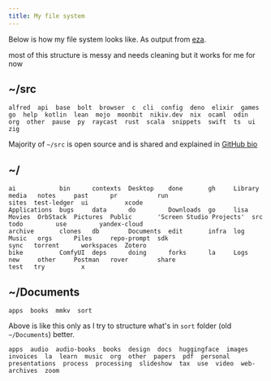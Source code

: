```yaml
---
title: My file system
---
```


Below is how my file system looks like. As output from [eza](https://github.com/eza-community/eza).

<Callout>
  most of this structure is messy and needs cleaning but it works for me for now
</Callout>

## ~/src

```
alfred  api  base  bolt  browser  c  cli  config  deno  elixir  games  go  help  kotlin  lean  mojo  moonbit  nikiv.dev  nix  ocaml  odin  org  other  pause  py  raycast  rust  scala  snippets  swift  ts  ui  zig
```

Majority of `~/src` is open source and is shared and explained in [GitHub bio](https://github.com/nikitavoloboev)

## ~/

```
ai            bin      contexts  Desktop    done       gh     Library  media   notes     past      pr           run                       sites  test-ledger  ui          xcode
Applications  bugs     data      do         Downloads  go     lisa     Movies  OrbStack  Pictures  Public       'Screen Studio Projects'  src    todo         use         yandex-cloud
archive       clones   db        Documents  edit       infra  log      Music   orgs      Piles     repo-prompt  sdk                       sync   torrent      workspaces  Zotero
bike          ComfyUI  deps      doing      forks      la     Logs     new     other     Postman   rover        share                     test   try          x
```

## ~/Documents

```
apps  books  mmkv  sort
```

Above is like this only as I try to structure what's in `sort` folder (old `~/Documents`) better.

```
apps  audio  audio-books  books  design  docs  huggingface  images  invoices  la  learn  music  org  other  papers  pdf  personal  presentations  process  processing  slideshow  tax  use  video  web-archives  zoom
```
